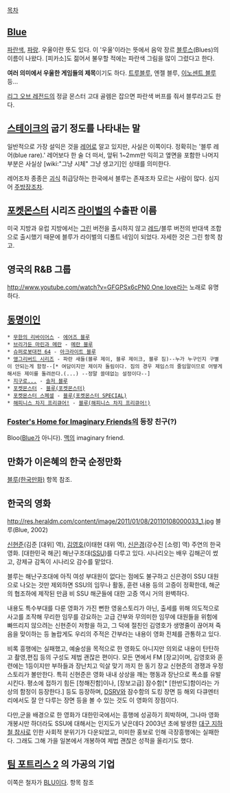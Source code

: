 [[목차]]
== [[Blue]] ==
[[파란색]], [[파랑]]. 우울이란 뜻도 있다. 이 '우울'이라는 뜻에서 음악 장르 [[블루스]](Blues)의 이름이 나왔다. [피카소]도 젊어서 불우할 적에는 파란색 그림을 많이 그렸다고 한다.

'''여러 의미에서 우울한 게임들의 제목'''이기도 하다. [[트루블루]], 엔젤 블루, [[이노센트 블루]] 등...

[[리그 오브 레전드]]의 정글 몬스터 고대 골렘은 잡으면 파란색 버프를 줘서 블루라고도 한다.

== [[스테이크]]의 굽기 정도를 나타내는 말 ==
일반적으로 가장 설익은 것을 [[레어]]로 알고 있지만, 사실은 이쪽이다. 정확히는 '블루 레어(blue rare).' 레어보다 한 술 더 떠서, 앞뒤 1~2mm만 익히고 옆면을 포함한 나머지 부분은 사실상 [wiki:"그냥 시체" 그냥 생고기]인 상태를 의미한다.

레어조차 종종은 [[괴식]] 취급당하는 한국에서 블루는 존재조차 모르는 사람이 많다. 심지어 [[주방장]]조차.

== [[포켓몬스터]] 시리즈 [[라이벌]]의 수출판 이름 ==
미국 지방과 유럽 지방에서는 [[그린]] 버전을 출시하지 않고 [[레드]]/블루 버전의 반대색 조합으로 출시했기 때문에 블루가 라이벌의 디폴트 네임이 되었다. 자세한 것은 그린 항목 참고.

== 영국의 R&B 그룹 ==
[[http://www.youtube.com/watch?v=GFGPSx6cPN0 One love]]라는 노래로 유명하다.

== [[동명이인]] ==
 * [[무한의 리바이어스]] - [[에어즈 블루]]
 * [[브리가둔 마린과 메란]] - [[메란 블루]]
 * [[슈퍼로봇대전 64]] - [[아크라이트 블루]]
 * [[앵그리버드 시리즈]] - 파란 새들(블루 제이, 블루 제이크, 블루 짐)--누가 누구인지 구별이 안되는게 함정--[* 여담이지만 제이자 돌림이다. 짐의 경우 제임스의 줄임말이므로 어떻게해서든 제이를 돌려쓴다.(...) --정말 쓸데없는 설정이다--]
 * [[지구로...]] - [[솔저 블루]]
 * [[포켓몬스터]] - [[블루(포켓몬스터)]]
 * [[포켓몬스터 스페셜]] - [[블루(포켓몬스터 SPECIAL)]]
 * [[해피니스 차지 프리큐어!]] - [[블루(해피니스 차지 프리큐어!)]]
=== [[Foster's Home for Imaginary Friends]]의 등장 친구(?) ===
Bloo([[Blue]]가 아니다). [[맥]]의 imaginary friend. 

== 만화가 이은혜의 한국 순정만화 ==
[[블루(한국만화)]] 항목 참조.

== 한국의 영화 ==
http://res.heraldm.com/content/image/2011/01/08/20110108000033_1.jpg
블루(Blue, 2002)

[[신현준]](김준 [대위] 역), [[김영호]](이태현 대위 역), [[신은경]](강수진 [소령] 역) 주연의 한국 영화. 
[대한민국 해군] 해난구조대([[해군 해난구조대|SSU]])를 다루고 있다. 시나리오는 배우 김해곤이 썼고, 강제규 감독이 시나리오 감수를 맡았다.

블루는 해난구조대에 아직 여성 부대원이 없다는 점에도 불구하고 신은경이 SSU 대원으로 나오는 것만 제외하면 SSU의 임무나 활동, 훈련 내용 등의 고증이 정확한데, 해군의 협조하에 제작된 만큼 비 SSU 해군들에 대한 고증 역시 거의 완벽하다.

내용도 특수부대를 다룬 영화가 가진 뻔한 영웅스토리가 아닌, 출세를 위해 의도적으로 사고를 조작해 무리한 임무를 강요하는 고급 간부와 무의미한 임무에 대원들을 위험에 빠뜨리지 않으려는 신현준이 저항을 하고, 그 덕에 절친인 김영호가 생명줄이 끊어져 죽음을 맞이하는 등 놀랍게도 우리의 주적은 간부라는 내용이 영화 전체를 관통하고 있다.

비록 흥행에는 실패했고, 예술성을 목적으로 한 영화도 아니지만 의외로 내용이 탄탄하고 촬영,편집 등의 구성도 제법 괜잖은 편이다. 모든 면에서 FM [장교]이며, 김영호와 훈련에는 1등이지만 부하들과 장난치고 익살 맞기 까지 한 동기 장교 신현준의 경쟁과 우정스토리가 볼만한다. 특히 신현준은 영화 내내 상상을 깨는 행동과 장난으로 폭소를 유발 시킨다. 평소에 접하기 힘든 [청해진함]이나, [장보고급] 잠수함[* [한반도]함이라는 가상의 함정이 등장한다.] 등도 등장하며, [[DSRV]]와 잠수함의 도킹 장면 등 해외 다큐멘터리에서도 잘 안 다루는 장면 등을 볼 수 있는 것도 이 영화의 장점이다.

다만,군을 배경으로 한 영화가 대한민국에서는 흥행에 성공하기 희박하며, 그나마 영화 개봉시만 하더라도 SSU에 대해서는 인지도가 낮은데다 2003년 초에 발생한 [[대구 지하철 참사]]로 인한 사회적 분위기가 다운되었고, 미미한 홍보로 인해 극장흥행에는 실패한다. 그래도 그해 가을 일본에서 개봉하여 제법 괜찮은 성적을 올리기도 했다.

== [[팀 포트리스 2]] 의 가공의 기업 ==
이쪽은 철자가 [[BLU]]이다. 항목 참조
